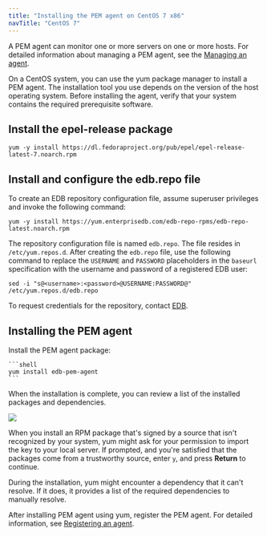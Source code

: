```yaml
---
title: "Installing the PEM agent on CentOS 7 x86"
navTitle: "CentOS 7"
---
```


A PEM agent can monitor one or more servers on one or more hosts. For detailed information about managing a PEM agent, see the [Managing an agent](../../../managing_pem_agent).

On a CentOS system, you can use the yum package manager to install a PEM agent. The installation tool you use depends on the version of the host operating system. Before installing the agent, verify that your system contains the required prerequisite software.

## Install the epel-release package

```shell
yum -y install https://dl.fedoraproject.org/pub/epel/epel-release-latest-7.noarch.rpm
```

## Install and configure the edb.repo file

To create an EDB repository configuration file, assume superuser privileges and invoke the following command:

```shell
yum -y install https://yum.enterprisedb.com/edb-repo-rpms/edb-repo-latest.noarch.rpm
```

The repository configuration file is named `edb.repo`. The file resides in `/etc/yum.repos.d`. After creating the `edb.repo` file, use the following command to replace the `USERNAME` and `PASSWORD` placeholders in the `baseurl` specification with the username and password of a registered EDB user:

```shell
sed -i "s@<username>:<password>@USERNAME:PASSWORD@" /etc/yum.repos.d/edb.repo
```

To request credentials for the repository, contact [EDB](https://www.enterprisedb.com/repository-access-request).

## Installing the PEM agent

Install the PEM agent package:

    ```shell
    yum install edb-pem-agent
    ```

When the installation is complete, you can review a list of the installed packages and dependencies.

![](../../../images/pem_rpm_installation_agent.png)

When you install an RPM package that's signed by a source that isn't recognized by your system, yum might ask for your permission to import the key to your local server. If prompted, and you're satisfied that the packages come from a trustworthy source, enter `y`, and press **Return** to continue.

During the installation, yum might encounter a dependency that it can't resolve. If it does, it provides a list of the required dependencies to manually resolve.

After installing PEM agent using yum, register the PEM agent. For detailed information, see [Registering an agent](../../../registering_agent).

